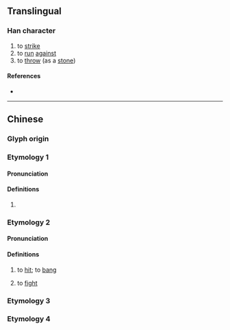 {{character info}}
==Translingual==

===Han character===
{{Han char|rn=64|rad=手|as=04|sn=7|four=57082|canj=QNO|ids=⿰扌欠}}

# to [[strike]]
# to [[run]] [[against]]
# to [[throw]] (as a [[stone]])

====References====
* {{Han ref|kx=0419.140|dkj=11847|dj=0766.060|hdz=31842.010|uh=627B|ud=25211|bh=CAEE|bd=51950}}

----

==Chinese==
{{zh-forms}}

===Glyph origin===
{{Han etym}}

===Etymology 1===

====Pronunciation====
{{zh-pron
|m=zhì
|c=zit3
|cat=
}}

====Definitions====
{{zh-hanzi}}

# {{lb|zh|obsolete}} {{zh-alt-form|櫛|to [[comb]]; [[comb]]}}

===Etymology 2===
{{zh-forms|alt=撼,砍}}

====Pronunciation====
{{zh-pron
|m=kǎn
|c=ham2
|oc=y
|cat=
}}

====Definitions====
{{zh-hanzi}}

# {{lb|zh|obsolete|or|Cantonese|Nanning Pinghua}} to [[hit]]; to [[bang]]
#: {{zh-x|扻頭{tau4-2}埋牆|to '''bang''' one's head against the wall|C}}
#: {{zh-x|弟{dai6-4}弟{dai6-2} 前日 唔 小心 喺 樓梯 仆{puk1}嚫，扻 崩 咗 隻 門牙。|Two days ago, my younger brother accidentally tripped on the staircase and chipped his incisor.|C}}
# {{lb|zh|Cantonese}} to [[fight]]

===Etymology 3===
{{zh-see|冚|v|3=to slap}}

===Etymology 4===
{{zh-see|損|a}}